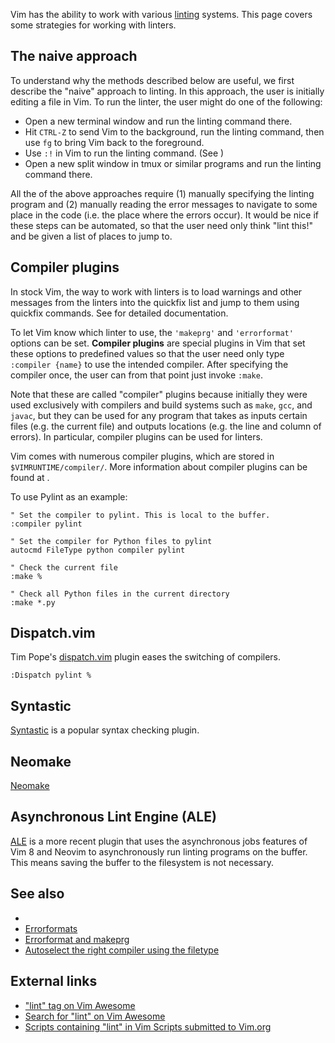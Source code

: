 Vim has the ability to work with various [[wikipedia:Lint (software)|linting]] systems. This page covers some strategies for working with linters.

==The naive approach==

To understand why the methods described below are useful, we first describe the "naive" approach to linting. In this approach, the user is initially editing a file in Vim. To run the linter, the user might do one of the following:

* Open a new terminal window and run the linting command there.
* Hit <code>CTRL-Z</code> to send Vim to the background, run the linting command, then use <code>fg</code> to bring Vim back to the foreground.
* Use <code>:!</code> in Vim to run the linting command. (See {{help|:!}})
* Open a new split window in tmux or similar programs and run the linting command there.

All the of the above approaches require (1) manually specifying the linting program and (2) manually reading the error messages to navigate to some place in the code (i.e. the place where the errors occur). It would be nice if these steps can be automated, so that the user need only think "lint this!" and be given a list of places to jump to.

==Compiler plugins==

In stock Vim, the way to work with linters is to load warnings and other messages from the linters into the quickfix list and jump to them using quickfix commands. See {{help|quickfix.txt}} for detailed documentation.

To let Vim know which linter to use, the <code>'makeprg'</code> and <code>'errorformat'</code> options can be set. '''Compiler plugins''' are special plugins in Vim that set these options to predefined values so that the user need only type <code>:compiler {name}</code> to use the intended compiler. After specifying the compiler once, the user can from that point just invoke <code>:make</code>.

Note that these are called "compiler" plugins because initially they were used exclusively with compilers and build systems such as <code>make</code>, <code>gcc</code>, and <code>javac</code>, but they can be used for any program that takes as inputs certain files (e.g. the current file) and outputs locations (e.g. the line and column of errors). In particular, compiler plugins can be used for linters.

Vim comes with numerous compiler plugins, which are stored in <code>$VIMRUNTIME/compiler/</code>. More information about compiler plugins can be found at {{help|write-compiler-plugin}}.

To use Pylint as an example:

<syntaxhighlight lang="vim">
" Set the compiler to pylint. This is local to the buffer.
:compiler pylint

" Set the compiler for Python files to pylint
autocmd FileType python compiler pylint

" Check the current file
:make %

" Check all Python files in the current directory
:make *.py
</syntaxhighlight>

==Dispatch.vim==

Tim Pope's [https://github.com/tpope/vim-dispatch dispatch.vim] plugin eases the switching of compilers.

<syntaxhighlight lang="vim">
:Dispatch pylint %
</syntaxhighlight>

==Syntastic==

[https://github.com/vim-syntastic/syntastic Syntastic] is a popular syntax checking plugin.

==Neomake==

[https://github.com/neomake/neomake Neomake]

==Asynchronous Lint Engine (ALE)==

[https://github.com/w0rp/ale ALE] is a more recent plugin that uses the asynchronous jobs features of Vim 8 and Neovim to asynchronously run linting programs on the buffer. This means saving the buffer to the filesystem is not necessary.

==See also==

* {{help|:compiler}}
* [[Errorformats]]
* [[Errorformat and makeprg]]
* [[Autoselect the right compiler using the filetype]]

==External links==

* [http://vimawesome.com/?q=tag:lint "lint" tag on Vim Awesome]
* [http://vimawesome.com/?q=lint Search for "lint" on Vim Awesome]
* [http://www.vim.org/scripts/script_search_results.php?keywords=lint&script_type=&order_by=rating&direction=descending&search=search Scripts containing "lint" in Vim Scripts submitted to Vim.org]
